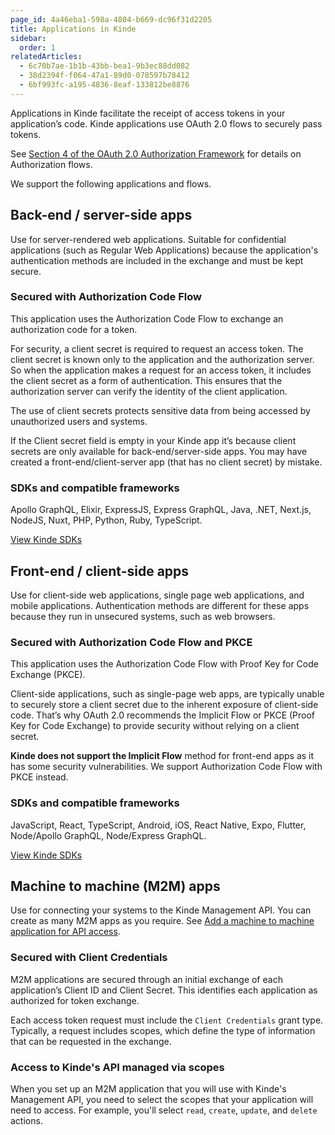 ```yaml
---
page_id: 4a46eba1-598a-4804-b669-dc96f31d2205
title: Applications in Kinde
sidebar:
  order: 1
relatedArticles:
  - 6c70b7ae-1b1b-43bb-bea1-9b3ec88dd082
  - 38d2394f-f064-47a1-89d0-078597b78412
  - 6bf993fc-a195-4836-8eaf-133812be8876
---
```


Applications in Kinde facilitate the receipt of access tokens in your application’s code. Kinde applications use OAuth 2.0 flows to securely pass tokens.

See [Section 4 of the OAuth 2.0 Authorization Framework](https://datatracker.ietf.org/doc/html/rfc6749#section-4) for details on Authorization flows.

We support the following applications and flows.

## Back-end / server-side apps

Use for server-rendered web applications. Suitable for confidential applications (such as Regular Web Applications) because the application's authentication methods are included in the exchange and must be kept secure.

### Secured with Authorization Code Flow

This application uses the Authorization Code Flow to exchange an authorization code for a token.

For security, a client secret is required to request an access token. The client secret is known only to the application and the authorization server. So when the application makes a request for an access token, it includes the client secret as a form of authentication. This ensures that the authorization server can verify the identity of the client application.

The use of client secrets protects sensitive data from being accessed by unauthorized users and systems.

<Aside>

If the Client secret field is empty in your Kinde app it’s because client secrets are only available for back-end/server-side apps. You may have created a front-end/client-server app (that has no client secret) by mistake.

</Aside>

### SDKs and compatible frameworks

Apollo GraphQL, Elixir, ExpressJS, Express GraphQL, Java, .NET, Next.js, NodeJS, Nuxt, PHP, Python, Ruby, TypeScript.

[View Kinde SDKs](/developer-tools/about/our-sdks/)

## Front-end / client-side apps

Use for client-side web applications, single page web applications, and mobile applications. Authentication methods are different for these apps because they run in unsecured systems, such as web browsers.

### Secured with Authorization Code Flow and PKCE

This application uses the Authorization Code Flow with Proof Key for Code Exchange (PKCE).

Client-side applications, such as single-page web apps, are typically unable to securely store a client secret due to the inherent exposure of client-side code. That’s why OAuth 2.0 recommends the Implicit Flow or PKCE (Proof Key for Code Exchange) to provide security without relying on a client secret.

<Aside>

**Kinde does not support the Implicit Flow** method for front-end apps as it has some security vulnerabilities. We support Authorization Code Flow with PKCE instead.

</Aside>

### SDKs and compatible frameworks

JavaScript, React, TypeScript, Android, iOS, React Native, Expo, Flutter, Node/Apollo GraphQL, Node/Express GraphQL.

[View Kinde SDKs](/developer-tools/about/our-sdks/)

## Machine to machine (M2M) apps

Use for connecting your systems to the Kinde Management API. You can create as many M2M apps as you require. See [Add a machine to machine application for API access](/developer-tools/kinde-api/connect-to-kinde-api/).

### Secured with Client Credentials

M2M applications are secured through an initial exchange of each application’s Client ID and Client Secret. This identifies each application as authorized for token exchange.

Each access token request must include the `Client Credentials` grant type. Typically, a request includes scopes, which define the type of information that can be requested in the exchange.

### Access to Kinde's API managed via scopes

When you set up an M2M application that you will use with Kinde's Management API, you need to select the scopes that your application will need to access. For example, you'll select `read`, `create`, `update`, and `delete` actions.
